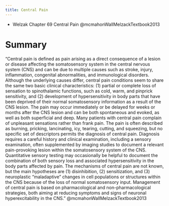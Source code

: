 ```yaml
---
title: Central Pain
---
```


:::{.callout-note}

- Welzak Chapter 69 Central Pain @mcmahonWallMelzackTextbook2013 
:::

# Summary

"Central pain is defined as pain arising as a direct consequence of a lesion or disease affecting the somatosensory system in the central nervous system (CNS) and can be due to multiple causes such as stroke, injury, inflammation, congenital abnormalities, and immunological disorders. Although the underlying causes differ, central pain conditions seem to share the same two basic clinical characteristics: (1) partial or complete loss of sensation to spinothalamic functions, such as cold, warm, and pinprick sensitivity, and (2) development of hypersensitivity in body parts that have been deprived of their normal somatosensory information as a result of the CNS lesion. The pain may occur immediately or be delayed for weeks or months after the CNS lesion and can be both spontaneous and evoked, as well as both superficial and deep. Many patients with central pain complain of unpleasant sensations rather than frank pain. The pain is often described as burning, pricking, lancinating, icy, tearing, cutting, and squeezing, but no specific set of descriptors permits the diagnosis of central pain. Diagnosis requires a careful history and clinical examination, including a sensory examination, often supplemented by imaging studies to document a relevant pain-provoking lesion within the somatosensory system of the CNS. Quantitative sensory testing may occasionally be helpful to document the combination of both sensory loss and associated hypersensitivity in the body parts affected by pain. The mechanisms of central pain are not known, but the main hypotheses are (1) disinhibition, (2) sensitization, and (3) neuroplastic “maladaptive” changes in cell populations or structures within the CNS because of the loss of normal somatosensory input. Management of central pain is based on pharmacological and non-pharmacological strategies, both aiming at reducing symptoms and signs of neuronal hyperexcitability in the CNS." @mcmahonWallMelzackTextbook2013